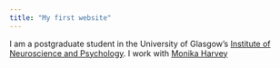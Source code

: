 ```yaml
---
title: "My first website"
---
```


I am a postgraduate student in the University of Glasgow's
[Institute of Neuroscience and Psychology](http://www.gla.ac.uk/researchinstitutes/neurosciencepsychology/).
I work with [Monika Harvey](https://www.gla.ac.uk/schools/psychology/staff/monikaharvey/)
